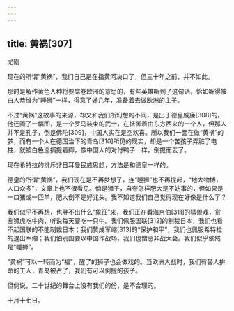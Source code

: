 ```yaml
---
---
---
```

title: 黄祸[307]
---




尤刚

现在的所谓“黄祸”，我们自己是在指黄河决口了，但三十年之前，并不如此。

那时是解作黄色人种将要席卷欧洲的意思的，有些英雄听到了这句话，恰如听得被白人恭维为“睡狮”一样，得意了好几年，准备着去做欧洲的主子。

不过“黄祸”这故事的来源，却又和我们所幻想的不同，是出于德皇威廉[308]的。他还画了一幅图，是一个罗马装束的武士，在抵御着由东方西来的一个人，但那人并不是孔子，倒是佛陀[309]，中国人实在是空欢喜。所以我们一面在做“黄祸”的梦，而有一个人在德国治下的青岛[310]所见的现实，却是一个苦孩子弄脏了电柱，就被白色巡捕提着脚，像中国人的对付鸭子一样，倒提而去了。

现在希特拉的排斥非日耳曼民族思想，方法是和德皇一样的。

德皇的所谓“黄祸”，我们现在是不再梦想了，连“睡狮”也不再提起，“地大物博，人口众多”，文章上也不很看见。倘是狮子，自夸怎样肥大是不妨事的，但如果是一口猪或一匹羊，肥大倒不是好兆头。我不知道我们自己觉得现在好像是什么了？

我们似乎不再想，也寻不出什么“象征”来，我们正在看海京伯[311]的猛兽戏，赏鉴狮虎吃牛肉，听说每天要吃一只牛。我们佩服国联[312]的制裁日本，我们也看不起国联的不能制裁日本；我们赞成军缩[313]的“保护和平”，我们也佩服希特拉的退出军缩；我们怕别国要以中国作战场，我们也憎恶非战大会。我们似乎依然是“睡狮”。

“黄祸”可以一转而为“福”，醒了的狮子也会做戏的。当欧洲大战时，我们有替人拚命的工人，青岛被占了，我们有可以倒提的孩子。

但倘说，二十世纪的舞台上没有我们的份，是不合理的。

十月十七日。